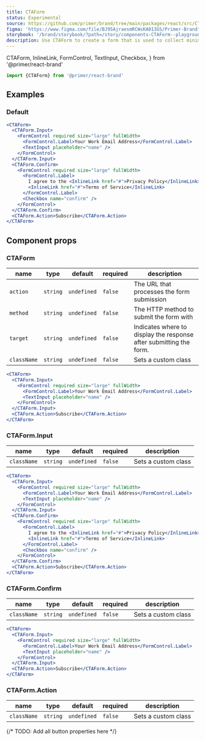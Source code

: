 ```yaml
---
title: CTAForm
status: Experimental
source: https://github.com/primer/brand/tree/main/packages/react/src/CTAForm/CTAForm.tsx
figma: 'https://www.figma.com/file/BJ95AjraesmRCWsKA013GS/Primer-Brand?node-id=1377%3A30754'
storybook: '/brand/storybook/?path=/story/components-CTAForm--playground'
description: Use CTAForm to create a form that is used to collect minimal information from users.
---
```


  CTAForm,
  InlineLink,
  FormControl,
  TextInput,
  Checkbox,
} from '@primer/react-brand'

```js
import {CTAForm} from '@primer/react-brand'
```

## Examples

### Default

```jsx live
<CTAForm>
  <CTAForm.Input>
    <FormControl required size="large" fullWidth>
      <FormControl.Label>Your Work Email Address</FormControl.Label>
      <TextInput placeholder="name" />
    </FormControl>
  </CTAForm.Input>
  <CTAForm.Confirm>
    <FormControl required size="large" fullWidth>
      <FormControl.Label>
        I agree to the <InlineLink href="#">Privacy Policy</InlineLink> and{' '}
        <InlineLink href="#">Terms of Service</InlineLink>
      </FormControl.Label>
      <Checkbox name="confirm" />
    </FormControl>
  </CTAForm.Confirm>
  <CTAForm.Action>Subscribe</CTAForm.Action>
</CTAForm>
```

## Component props

### CTAForm

| name        | type     | default     | required | description                                                        |
| ----------- | -------- | ----------- | -------- | ------------------------------------------------------------------ |
| `action`    | `string` | `undefined` | `false`  | The URL that processes the form submission                         |
| `method`    | `string` | `undefined` | `false`  | The HTTP method to submit the form with                            |
| `target`    | `string` | `undefined` | `false`  | Indicates where to display the response after submitting the form. |
| `className` | `string` | `undefined` | `false`  | Sets a custom class                                                |

```jsx live
<CTAForm>
  <CTAForm.Input>
    <FormControl required size="large" fullWidth>
      <FormControl.Label>Your Work Email Address</FormControl.Label>
      <TextInput placeholder="name" />
    </FormControl>
  </CTAForm.Input>
  <CTAForm.Action>Subscribe</CTAForm.Action>
</CTAForm>
```

### CTAForm.Input

| name        | type     | default     | required | description         |
| ----------- | -------- | ----------- | -------- | ------------------- |
| `className` | `string` | `undefined` | `false`  | Sets a custom class |

```jsx live
<CTAForm>
  <CTAForm.Input>
    <FormControl required size="large" fullWidth>
      <FormControl.Label>Your Work Email Address</FormControl.Label>
      <TextInput placeholder="name" />
    </FormControl>
  </CTAForm.Input>
  <CTAForm.Confirm>
    <FormControl required size="large" fullWidth>
      <FormControl.Label>
        I agree to the <InlineLink href="#">Privacy Policy</InlineLink> and{' '}
        <InlineLink href="#">Terms of Service</InlineLink>
      </FormControl.Label>
      <Checkbox name="confirm" />
    </FormControl>
  </CTAForm.Confirm>
  <CTAForm.Action>Subscribe</CTAForm.Action>
</CTAForm>
```

### CTAForm.Confirm

| name        | type     | default     | required | description         |
| ----------- | -------- | ----------- | -------- | ------------------- |
| `className` | `string` | `undefined` | `false`  | Sets a custom class |

```jsx live
<CTAForm>
  <CTAForm.Input>
    <FormControl required size="large" fullWidth>
      <FormControl.Label>Your Work Email Address</FormControl.Label>
      <TextInput placeholder="name" />
    </FormControl>
  </CTAForm.Input>
  <CTAForm.Action>Subscribe</CTAForm.Action>
</CTAForm>
```

### CTAForm.Action

| name        | type     | default     | required | description         |
| ----------- | -------- | ----------- | -------- | ------------------- |
| `className` | `string` | `undefined` | `false`  | Sets a custom class |

{/* TODO: Add all button properties here */}
